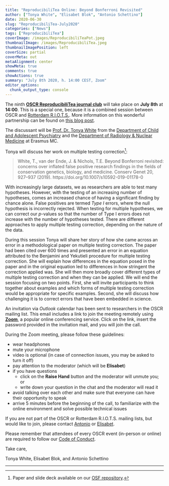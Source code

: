 ```yaml
---
title: "ReproducibiliTea Online: Beyond Bonferroni Revisited"
author: ["Tonya White", "Elisabet Blok", "Antonio Schettino"]
date: 2020-06-30
slug: "ReproducibiliTea-July2020"
categories: ["News"]
tags: ["ReproducibiliTea"]
coverImage: /images/ReproducibiliTeaPot.jpeg
thumbnailImage: /images/ReproducibiliTea.jpeg
thumbnailImagePosition: left
coverSize: partial
coverMeta: out
metaAlignment: center
showMeta: true
comments: true
showActions: true
summary: "July 8th 2020, h. 14:00 CEST, Zoom"
editor_options: 
  chunk_output_type: console
---
```


The ninth [**OSCR ReproducibiliTea journal club**](https://www.openscience-rotterdam.com/2019/10/announcement-reproducibilitea/) will take place on **July 8th** at **14:00**. This is a special one, because it is a combined session between OSCR and [Rotterdam R.I.O.T.S.](https://rdam-riot-science-club.github.io/). More information on this wonderful partnership can be found on [this blog post](https://www.openscience-rotterdam.com/2020/03/oscr-riots/).

The discussant will be [Prof. Dr. Tonya White](https://www.erasmusmc.nl/en/sophia/research/researchers/white-tonya) from the [Department of Child and Adolescent Psychiatry](https://www.erasmusmc.nl/en/sophia/research/departments-and-centers/child-psychiatry) and the [Department of Radiology & Nuclear Medicine](https://www.erasmusmc.nl/en/research/departments/radiology-and-nuclear-medicine) at Erasmus MC. 

Tonya will discuss her work on multiple testing correction[^1]: 

> White, T., van der Ende, J. & Nichols, T.E. Beyond Bonferroni revisited: concerns over inflated false positive research findings in the fields of conservation genetics, biology, and medicine. Conserv Genet 20, 927–937 (2019). https://doi.org/10.1007/s10592-019-01178-0

With increasingly large datasets, we as researchers are able to test many hypotheses. However, with the testing of an increasing number of hypotheses, comes an increased chance of having a significant finding by chance alone. False positives are termed *Type I* errors, where the null hypothesis is incorrectly rejected. When testing for multiple hypotheses, we can correct our *p*-values so that the number of Type I errors does not increase with the number of hypotheses tested. There are different approaches to apply multiple testing correction, depending on the nature of the data.

During this session Tonya will share her story of how she came across an error in a methodological paper on multiple testing correction. The paper had been cited over 600 times and presented an error in an equation attributed to the Benjamini and Yekutieli procedure for multiple testing correction. She will explain how differences in the equation posed in the paper and in the original equation led to differences in how stringent the correction applied was. She will then more broadly cover different types of multiple testing correction and when they can be applied. We will end the session focusing on two points. First, she will invite participants to think together about examples and which forms of multiple testing correction would be appropriate for specific examples. Second, she will discuss how challenging it is to correct errors that have been embedded in science.

An invitation via *Outlook* calendar has been sent to researchers in the OSCR mailing list. This email includes a link to join the meeting remotely using [**Zoom**](https://zoom.us/), a popular online conferencing service. Click on the link, insert the password provided in the invitation mail, and you will join the call.

During the Zoom meeting, please follow these guidelines:

* wear headphones
* mute your microphone
* video is optional (in case of connection issues, you may be asked to turn it off)
* pay attention to the moderator (which will be **Elisabet**)
* if you have questions
  - click on the **Raise Hand** button and the moderator will unmute you; or
  - write down your question in the chat and the moderator will read it
* avoid talking over each other and make sure that everyone can have their opportunity to speak
* arrive 5 minutes before the beginning of the call, to familiarize with the online environment and solve possible technical issues

If you are not part of the OSCR or Rotterdam R.I.O.T.S. mailing lists, but would like to join, please contact [Antonio](mailto:schettino@eur.nl) or [Elisabet](mailto:e.blok@erasmusmc.nl).

Please remember that attendees of every OSCR event (in-person or online) are required to follow our [Code of Conduct](https://www.openscience-rotterdam.com/coc/).

Take care,

Tonya White, Elisabet Blok, and Antonio Schettino

***
[^1]: Paper and slide deck available on our [OSF repository](https://osf.io/yk9pf/).


